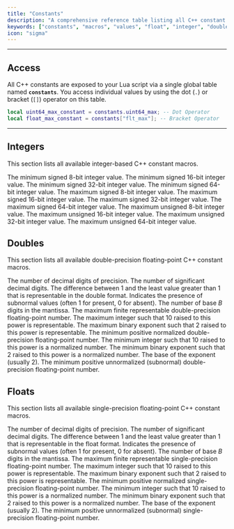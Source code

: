 ```yaml
---
title: "Constants"
description: "A comprehensive reference table listing all C++ constant macros and their equivalent values available for use within the Lua environment."
keywords: ["constants", "macros", "values", "float", "integer", "double", "int", "lua", "c++", "reference", "table", "data"]
icon: "sigma"
---
```


---

## Access

All C++ constants are exposed to your Lua script via a single global table named **`constants`**. You access individual values by using the dot (`.`) or bracket (`[]`) operator on this table.

```lua Constant Usage Example
local uint64_max_constant = constants.uint64_max; -- Dot Operator
local float_max_constant = constants["flt_max"]; -- Bracket Operator
```

---

## Integers

This section lists all available integer-based C++ constant macros.

<ParamField path="int8_min" type="number"> The minimum signed 8-bit integer value.</ParamField>
<ParamField path="int16_min" type="number"> The minimum signed 16-bit integer value.</ParamField>
<ParamField path="int32_min" type="number"> The minimum signed 32-bit integer value.</ParamField>
<ParamField path="int64_min" type="number"> The minimum signed 64-bit integer value.</ParamField>
<ParamField path="int8_max" type="number"> The maximum signed 8-bit integer value.</ParamField>
<ParamField path="int16_max" type="number"> The maximum signed 16-bit integer value.</ParamField>
<ParamField path="int32_max" type="number"> The maximum signed 32-bit integer value.</ParamField>
<ParamField path="int64_max" type="number"> The maximum signed 64-bit integer value.</ParamField>
<ParamField path="uint8_max" type="number"> The maximum unsigned 8-bit integer value.</ParamField>
<ParamField path="uint16_max" type="number"> The maximum unsigned 16-bit integer value.</ParamField>
<ParamField path="uint32_max" type="number"> The maximum unsigned 32-bit integer value.</ParamField>
<ParamField path="uint64_max" type="number"> The maximum unsigned 64-bit integer value.</ParamField>

## Doubles

This section lists all available double-precision floating-point C++ constant macros.

<ParamField path="dbl_decimal_dig" type="number"> The number of decimal digits of precision.</ParamField>
<ParamField path="dbl_dig" type="number"> The number of significant decimal digits.</ParamField>
<ParamField path="dbl_epsilon" type="number"> The difference between $1$ and the least value greater than $1$ that is representable in the double format.</ParamField>
<ParamField path="dbl_has_subnorm" type="number"> Indicates the presence of subnormal values (often $1$ for present, $0$ for absent).</ParamField>
<ParamField path="dbl_mant_dig" type="number"> The number of base $B$ digits in the mantissa.</ParamField>
<ParamField path="dbl_max" type="number"> The maximum finite representable double-precision floating-point number.</ParamField>
<ParamField path="dbl_max_10_exp" type="number"> The maximum integer such that $10$ raised to this power is representable.</ParamField>
<ParamField path="dbl_max_exp" type="number"> The maximum binary exponent such that $2$ raised to this power is representable.</ParamField>
<ParamField path="dbl_min" type="number"> The minimum positive normalized double-precision floating-point number.</ParamField>
<ParamField path="dbl_min_10_exp" type="number"> The minimum integer such that $10$ raised to this power is a normalized number.</ParamField>
<ParamField path="dbl_min_exp" type="number"> The minimum binary exponent such that $2$ raised to this power is a normalized number.</ParamField>
<ParamField path="dbl_radix" type="number"> The base of the exponent (usually $2$).</ParamField>
<ParamField path="dbl_true_min" type="number"> The minimum positive unnormalized (subnormal) double-precision floating-point number.</ParamField>

## Floats

This section lists all available single-precision floating-point C++ constant macros.

<ParamField path="flt_decimal_dig" type="number"> The number of decimal digits of precision.</ParamField>
<ParamField path="flt_dig" type="number"> The number of significant decimal digits.</ParamField>
<ParamField path="flt_epsilon" type="number"> The difference between $1$ and the least value greater than $1$ that is representable in the float format.</ParamField>
<ParamField path="flt_has_subnorm" type="number"> Indicates the presence of subnormal values (often $1$ for present, $0$ for absent).</ParamField>
<ParamField path="flt_mant_dig" type="number"> The number of base $B$ digits in the mantissa.</ParamField>
<ParamField path="flt_max" type="number"> The maximum finite representable single-precision floating-point number.</ParamField>
<ParamField path="flt_max_10_exp" type="number"> The maximum integer such that $10$ raised to this power is representable.</ParamField>
<ParamField path="flt_max_exp" type="number"> The maximum binary exponent such that $2$ raised to this power is representable.</ParamField>
<ParamField path="flt_min" type="number"> The minimum positive normalized single-precision floating-point number.</ParamField>
<ParamField path="flt_min_10_exp" type="number"> The minimum integer such that $10$ raised to this power is a normalized number.</ParamField>
<ParamField path="flt_min_exp" type="number"> The minimum binary exponent such that $2$ raised to this power is a normalized number.</ParamField>
<ParamField path="flt_radix" type="number"> The base of the exponent (usually $2$).</ParamField>
<ParamField path="flt_true_min" type="number"> The minimum positive unnormalized (subnormal) single-precision floating-point number.</ParamField>